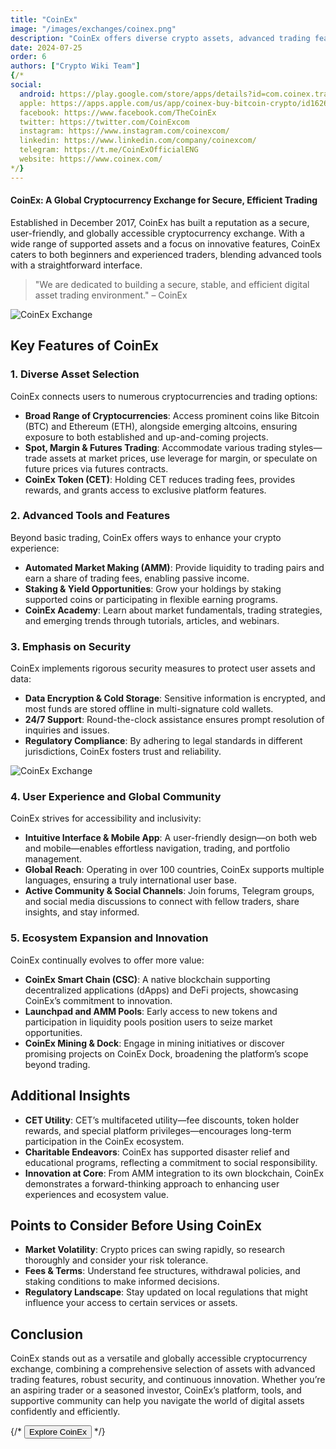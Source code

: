 ```yaml
---
title: "CoinEx"
image: "/images/exchanges/coinex.png"
description: "CoinEx offers diverse crypto assets, advanced trading features, and a user-friendly platform for traders of all levels."
date: 2024-07-25
order: 6
authors: ["Crypto Wiki Team"]
{/*
social:
  android: https://play.google.com/store/apps/details?id=com.coinex.trade.play
  apple: https://apps.apple.com/us/app/coinex-buy-bitcoin-crypto/id1626447428
  facebook: https://www.facebook.com/TheCoinEx
  twitter: https://twitter.com/CoinExcom
  instagram: https://www.instagram.com/coinexcom/
  linkedin: https://www.linkedin.com/company/coinexcom/
  telegram: https://t.me/CoinExOfficialENG
  website: https://www.coinex.com/ 
*/}
---
```


#### CoinEx: A Global Cryptocurrency Exchange for Secure, Efficient Trading

Established in December 2017, CoinEx has built a reputation as a secure, user-friendly, and globally accessible cryptocurrency exchange. With a wide range of supported assets and a focus on innovative features, CoinEx caters to both beginners and experienced traders, blending advanced tools with a straightforward interface.

> "We are dedicated to building a secure, stable, and efficient digital asset trading environment." – CoinEx

![CoinEx Exchange](/images/exchanges/coinex.png)

## Key Features of CoinEx

### 1. Diverse Asset Selection

CoinEx connects users to numerous cryptocurrencies and trading options:

- **Broad Range of Cryptocurrencies**: Access prominent coins like Bitcoin (BTC) and Ethereum (ETH), alongside emerging altcoins, ensuring exposure to both established and up-and-coming projects.
- **Spot, Margin & Futures Trading**: Accommodate various trading styles—trade assets at market prices, use leverage for margin, or speculate on future prices via futures contracts.
- **CoinEx Token (CET)**: Holding CET reduces trading fees, provides rewards, and grants access to exclusive platform features.

### 2. Advanced Tools and Features

Beyond basic trading, CoinEx offers ways to enhance your crypto experience:

- **Automated Market Making (AMM)**: Provide liquidity to trading pairs and earn a share of trading fees, enabling passive income.
- **Staking & Yield Opportunities**: Grow your holdings by staking supported coins or participating in flexible earning programs.
- **CoinEx Academy**: Learn about market fundamentals, trading strategies, and emerging trends through tutorials, articles, and webinars.

### 3. Emphasis on Security

CoinEx implements rigorous security measures to protect user assets and data:

- **Data Encryption & Cold Storage**: Sensitive information is encrypted, and most funds are stored offline in multi-signature cold wallets.
- **24/7 Support**: Round-the-clock assistance ensures prompt resolution of inquiries and issues.
- **Regulatory Compliance**: By adhering to legal standards in different jurisdictions, CoinEx fosters trust and reliability.

![CoinEx Exchange](/images/posts/coinex-exchange.png)

### 4. User Experience and Global Community

CoinEx strives for accessibility and inclusivity:

- **Intuitive Interface & Mobile App**: A user-friendly design—on both web and mobile—enables effortless navigation, trading, and portfolio management.
- **Global Reach**: Operating in over 100 countries, CoinEx supports multiple languages, ensuring a truly international user base.
- **Active Community & Social Channels**: Join forums, Telegram groups, and social media discussions to connect with fellow traders, share insights, and stay informed.

### 5. Ecosystem Expansion and Innovation

CoinEx continually evolves to offer more value:

- **CoinEx Smart Chain (CSC)**: A native blockchain supporting decentralized applications (dApps) and DeFi projects, showcasing CoinEx’s commitment to innovation.
- **Launchpad and AMM Pools**: Early access to new tokens and participation in liquidity pools position users to seize market opportunities.
- **CoinEx Mining & Dock**: Engage in mining initiatives or discover promising projects on CoinEx Dock, broadening the platform’s scope beyond trading.

## Additional Insights

- **CET Utility**: CET’s multifaceted utility—fee discounts, token holder rewards, and special platform privileges—encourages long-term participation in the CoinEx ecosystem.
- **Charitable Endeavors**: CoinEx has supported disaster relief and educational programs, reflecting a commitment to social responsibility.
- **Innovation at Core**: From AMM integration to its own blockchain, CoinEx demonstrates a forward-thinking approach to enhancing user experiences and ecosystem value.

## Points to Consider Before Using CoinEx

- **Market Volatility**: Crypto prices can swing rapidly, so research thoroughly and consider your risk tolerance.
- **Fees & Terms**: Understand fee structures, withdrawal policies, and staking conditions to make informed decisions.
- **Regulatory Landscape**: Stay updated on local regulations that might influence your access to certain services or assets.

## Conclusion

CoinEx stands out as a versatile and globally accessible cryptocurrency exchange, combining a comprehensive selection of assets with advanced trading features, robust security, and continuous innovation. Whether you’re an aspiring trader or a seasoned investor, CoinEx’s platform, tools, and supportive community can help you navigate the world of digital assets confidently and efficiently.

{/* <Button href="https://www.coinex.com/">Explore CoinEx</Button> */}
